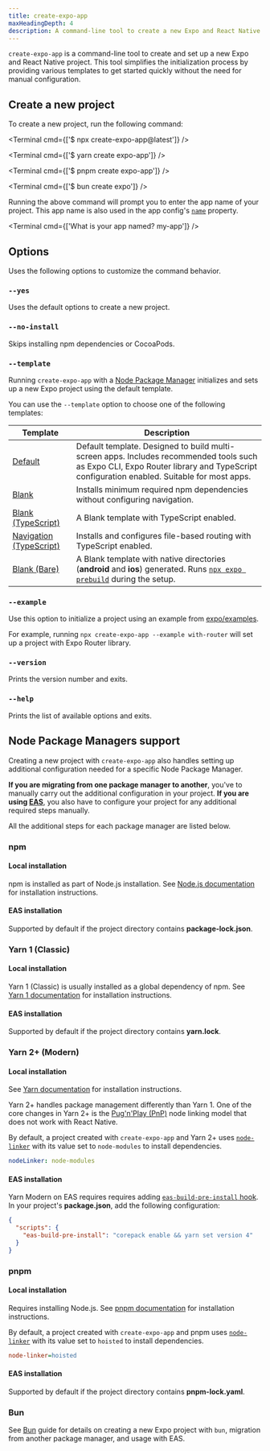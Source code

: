 ```yaml
---
title: create-expo-app
maxHeadingDepth: 4
description: A command-line tool to create a new Expo and React Native project.
---
```



`create-expo-app` is a command-line tool to create and set up a new Expo and React Native project. This tool simplifies the initialization process by providing various templates to get started quickly without the need for manual configuration.

## Create a new project

To create a new project, run the following command:

<Tabs>

<Tab label="npx">

<Terminal cmd={['$ npx create-expo-app@latest']} />

</Tab>

<Tab label="Yarn">

<Terminal cmd={['$ yarn create expo-app']} />

</Tab>

<Tab label="pnpm">

<Terminal cmd={['$ pnpm create expo-app']} />

</Tab>

<Tab label="bun">

<Terminal cmd={['$ bun create expo']} />

</Tab>

</Tabs>

Running the above command will prompt you to enter the app name of your project. This app name is also used in the app config's [`name`](/versions/latest/config/app/#name) property.

<Terminal cmd={['What is your app named? my-app']} />

## Options

Uses the following options to customize the command behavior.

### `--yes`

Uses the default options to create a new project.

### `--no-install`

Skips installing npm dependencies or CocoaPods.

### `--template`

Running `create-expo-app` with a [Node Package Manager](#node-package-managers-support) initializes and sets up a new Expo project using the default template.

You can use the `--template` option to choose one of the following templates:

| Template                                                                                              | Description                                                                                                                                                                           |
| ----------------------------------------------------------------------------------------------------- | ------------------------------------------------------------------------------------------------------------------------------------------------------------------------------------- |
| [Default](https://github.com/expo/expo/tree/main/templates/expo-template-default)                     | Default template. Designed to build multi-screen apps. Includes recommended tools such as Expo CLI, Expo Router library and TypeScript configuration enabled. Suitable for most apps. |
| [Blank](https://github.com/expo/expo/tree/main/templates/expo-template-blank)                         | Installs minimum required npm dependencies without configuring navigation.                                                                                                            |
| [Blank (TypeScript)](https://github.com/expo/expo/tree/main/templates/expo-template-blank-typescript) | A Blank template with TypeScript enabled.                                                                                                                                             |
| [Navigation (TypeScript)](https://github.com/expo/expo/tree/main/templates/expo-template-tabs)        | Installs and configures file-based routing with TypeScript enabled.                                                                                                                   |
| [Blank (Bare)](https://github.com/expo/expo/tree/main/templates/expo-template-bare-minimum)           | A Blank template with native directories (**android** and **ios**) generated. Runs [`npx expo prebuild`](/workflow/prebuild/) during the setup.                                       |

### `--example`

Use this option to initialize a project using an example from [expo/examples](https://github.com/expo/examples).

For example, running `npx create-expo-app --example with-router` will set up a project with Expo Router library.

### `--version`

Prints the version number and exits.

### `--help`

Prints the list of available options and exits.

## Node Package Managers support

Creating a new project with `create-expo-app` also handles setting up additional configuration needed for a specific Node Package Manager.

**If you are migrating from one package manager to another**, you've to manually carry out the additional configuration in your project. **If you are using [EAS](/eas/)**, you also have to configure your project for any additional required steps manually.

All the additional steps for each package manager are listed below.

### npm

#### Local installation

npm is installed as part of Node.js installation. See [Node.js documentation](https://nodejs.org/en/download/package-manager) for installation instructions.

#### EAS installation

Supported by default if the project directory contains **package-lock.json**.

### Yarn 1 (Classic)

#### Local installation

Yarn 1 (Classic) is usually installed as a global dependency of npm. See [Yarn 1 documentation](https://classic.yarnpkg.com/en/docs/getting-started) for installation instructions.

#### EAS installation

Supported by default if the project directory contains **yarn.lock**.

### Yarn 2+ (Modern)

#### Local installation

See [Yarn documentation](https://yarnpkg.com/getting-started/install) for installation instructions.

Yarn 2+ handles package management differently than Yarn 1. One of the core changes in Yarn 2+ is the [Pug'n'Play (PnP)](https://yarnpkg.com/features/pnp) node linking model that does not work with React Native.

By default, a project created with `create-expo-app` and Yarn 2+ uses [`node-linker`](https://yarnpkg.com/features/node-linker) with its value set to `node-modules` to install dependencies.

```yml .yarnrc.yml
nodeLinker: node-modules
```

#### EAS installation

Yarn Modern on EAS requires requires adding [`eas-build-pre-install` hook](/build-reference/npm-hooks/). In your project's **package.json**, add the following configuration:

```json package.json
{
  "scripts": {
    "eas-build-pre-install": "corepack enable && yarn set version 4"
  }
}
```

### pnpm

#### Local installation

Requires installing Node.js. See [pnpm documentation](https://pnpm.io/installation) for installation instructions.

By default, a project created with `create-expo-app` and pnpm uses [`node-linker`](https://pnpm.io/npmrc#node-linker) with its value set to `hoisted` to install dependencies.

```ini .npmrc
node-linker=hoisted
```

#### EAS installation

Supported by default if the project directory contains **pnpm-lock.yaml**.

### Bun

See [Bun](/guides/using-bun/) guide for details on creating a new Expo project with `bun`, migration from another package manager, and usage with EAS.
